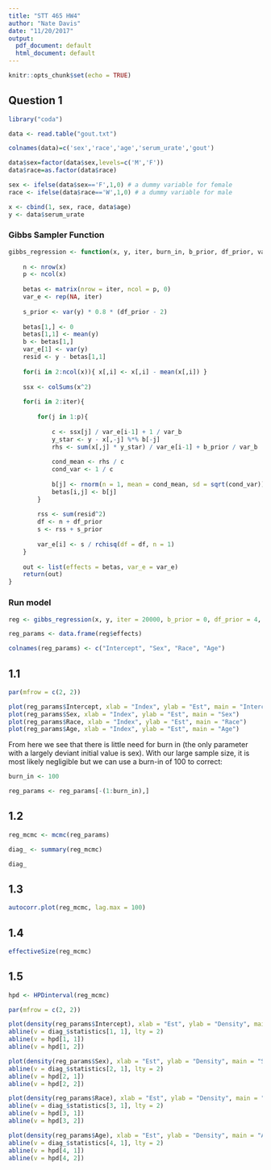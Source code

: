 ```yaml
---
title: "STT 465 HW4"
author: "Nate Davis"
date: "11/20/2017"
output:
  pdf_document: default
  html_document: default
---
```


```r
knitr::opts_chunk$set(echo = TRUE)
```

## Question 1

```r

library("coda")

data <- read.table("gout.txt")

colnames(data)=c('sex','race','age','serum_urate','gout')

data$sex=factor(data$sex,levels=c('M','F'))
data$race=as.factor(data$race) 

sex <- ifelse(data$sex=='F',1,0) # a dummy variable for female
race <- ifelse(data$race=='W',1,0) # a dummy variable for male

x <- cbind(1, sex, race, data$age) 
y <- data$serum_urate

```



### Gibbs Sampler Function

```r

gibbs_regression <- function(x, y, iter, burn_in, b_prior, df_prior, var_b){
    
    n <- nrow(x)
    p <- ncol(x)
    
    betas <- matrix(nrow = iter, ncol = p, 0)
    var_e <- rep(NA, iter)
    
    s_prior <- var(y) * 0.8 * (df_prior - 2)
    
    betas[1,] <- 0
    betas[1,1] <- mean(y)
    b <- betas[1,]
    var_e[1] <- var(y)
    resid <- y - betas[1,1]
    
    for(i in 2:ncol(x)){ x[,i] <- x[,i] - mean(x[,i]) }
    
    ssx <- colSums(x^2)
    
    for(i in 2:iter){
        
        for(j in 1:p){
            
            c <- ssx[j] / var_e[i-1] + 1 / var_b
            y_star <- y - x[,-j] %*% b[-j]
            rhs <- sum(x[,j] * y_star) / var_e[i-1] + b_prior / var_b
            
            cond_mean <- rhs / c
            cond_var <- 1 / c
            
            b[j] <- rnorm(n = 1, mean = cond_mean, sd = sqrt(cond_var))
            betas[i,j] <- b[j] 
        }
        
        rss <- sum(resid^2)
        df <- n + df_prior
        s <- rss + s_prior
        
        var_e[i] <- s / rchisq(df = df, n = 1)
    }
    
    out <- list(effects = betas, var_e = var_e)
    return(out)
}

```



### Run model


```r

reg <- gibbs_regression(x, y, iter = 20000, b_prior = 0, df_prior = 4, var_b = 10000)

reg_params <- data.frame(reg$effects)

colnames(reg_params) <- c("Intercept", "Sex", "Race", "Age")

```


## 1.1

```r

par(mfrow = c(2, 2))

plot(reg_params$Intercept, xlab = "Index", ylab = "Est", main = "Intercept")
plot(reg_params$Sex, xlab = "Index", ylab = "Est", main = "Sex")
plot(reg_params$Race, xlab = "Index", ylab = "Est", main = "Race")
plot(reg_params$Age, xlab = "Index", ylab = "Est", main = "Age")

```

From here we see that there is little need for burn in (the only parameter with a largely deviant initial value is sex). With our large sample size, it is most likely negligible but we can use a burn-in of 100 to correct:

```r

burn_in <- 100

reg_params <- reg_params[-(1:burn_in),]

```

## 1.2

```r

reg_mcmc <- mcmc(reg_params)

diag_ <- summary(reg_mcmc)

diag_

```


## 1.3

```r

autocorr.plot(reg_mcmc, lag.max = 100)

```


## 1.4

```r

effectiveSize(reg_mcmc)

```


## 1.5

```r

hpd <- HPDinterval(reg_mcmc)

par(mfrow = c(2, 2))

plot(density(reg_params$Intercept), xlab = "Est", ylab = "Density", main = "Intercept")
abline(v = diag_$statistics[1, 1], lty = 2)
abline(v = hpd[1, 1])
abline(v = hpd[1, 2])

plot(density(reg_params$Sex), xlab = "Est", ylab = "Density", main = "Sex")
abline(v = diag_$statistics[2, 1], lty = 2)
abline(v = hpd[2, 1])
abline(v = hpd[2, 2])

plot(density(reg_params$Race), xlab = "Est", ylab = "Density", main = "Race")
abline(v = diag_$statistics[3, 1], lty = 2)
abline(v = hpd[3, 1])
abline(v = hpd[3, 2])

plot(density(reg_params$Age), xlab = "Est", ylab = "Density", main = "Age")
abline(v = diag_$statistics[4, 1], lty = 2)
abline(v = hpd[4, 1])
abline(v = hpd[4, 2])

```

